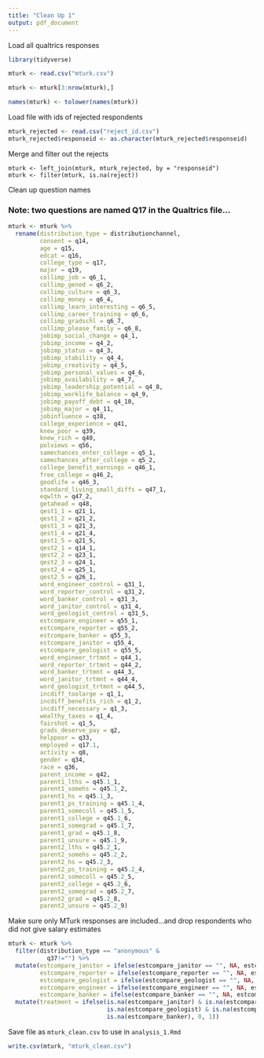 ```yaml
---
title: "Clean Up 1"
output: pdf_document
---
```


Load all qualtrics responses

```r
library(tidyverse)

mturk <- read.csv("mturk.csv")

mturk <- mturk[3:nrow(mturk),]

names(mturk) <- tolower(names(mturk))
```


Load file with ids of rejected respondents

```r
mturk_rejected <- read.csv("reject_id.csv")
mturk_rejected$responseid <- as.character(mturk_rejected$responseid)
```

Merge and filter out the rejects

```{}
mturk <- left_join(mturk, mturk_rejected, by = "responseid")
mturk <- filter(mturk, is.na(reject))
```

Clean up question names

### Note: two questions are named Q17 in the Qualtrics file...

```r
mturk <- mturk %>%
  rename(distribution_type = distributionchannel,
         consent = q14,
         age = q15,
         edcat = q16,
         college_type = q17,
         major = q19,
         collimp_job = q6_1,
         collimp_gened = q6_2,
         collimp_culture = q6_3,
         collimp_money = q6_4,
         collimp_learn_interesting = q6_5,
         collimp_career_training = q6_6,
         collimp_gradschl = q6_7,
         collimp_please_family = q6_8,
         jobimp_social_change = q4_1,
         jobimp_income = q4_2,
         jobimp_status = q4_3,
         jobimp_stability = q4_4,
         jobimp_creativity = q4_5,
         jobimp_personal_values = q4_6,
         jobimp_availability = q4_7,
         jobimp_leadership_potential = q4_8,
         jobimp_worklife_balance = q4_9,
         jobimp_payoff_debt = q4_10,
         jobimp_major = q4_11,
         jobinfluence = q38,
         college_experience = q41,
         knew_poor = q39,
         knew_rich = q40,
         polviews = q56,
         samechances_enter_college = q5_1,
         samechances_after_college = q5_2,
         college_benefit_earnings = q46_1,
         free_college = q46_2,
         goodlife = q46_3,
         standard_living_small_diffs = q47_1,
         eqwlth = q47_2,
         getahead = q48,
         qest1_1 = q21_1,
         qest1_2 = q21_2,
         qest1_3 = q21_3,
         qest1_4 = q21_4,
         qest1_5 = q21_5,
         qest2_1 = q14_1,
         qest2_2 = q23_1,
         qest2_3 = q24_1,
         qest2_4 = q25_1,
         qest2_5 = q26_1,
         word_engineer_control = q31_1,
         word_reporter_control = q31_2,
         word_banker_control = q31_3,
         word_janitor_control = q31_4,
         word_geologist_control = q31_5,
         estcompare_engineer = q55_1,
         estcompare_reporter = q55_2,
         estcompare_banker = q55_3,
         estcompare_janitor = q55_4,
         estcompare_geologist = q55_5,
         word_engineer_trtmnt = q44_1,
         word_reporter_trtmnt = q44_2,
         word_banker_trtmnt = q44_3,
         word_janitor_trtmnt = q44_4,
         word_geologist_trtmnt = q44_5,
         incdiff_toolarge = q1_1,
         incdiff_benefits_rich = q1_2,
         incdiff_necessary = q1_3,
         wealthy_taxes = q1_4,
         fairshot = q1_5,
         grads_deserve_pay = q2,
         helppoor = q33,
         employed = q17.1,
         activity = q8,
         gender = q34,
         race = q36,
         parent_income = q42,
         parent1_lths = q45.1_1,
         parent1_somehs = q45.1_2,
         parent1_hs = q45.1_3,
         parent1_ps_training = q45.1_4,
         parent1_somecoll = q45.1_5,
         parent1_college = q45.1_6,
         parent1_somegrad = q45.1_7,
         parent1_grad = q45.1_8,
         parent1_unsure = q45.1_9,
         parent2_lths = q45.2_1,
         parent2_somehs = q45.2_2,
         parent2_hs = q45.2_3,
         parent2_ps_training = q45.2_4,
         parent2_somecoll = q45.2_5,
         parent2_college = q45.2_6,
         parent2_somegrad = q45.2_7,
         parent2_grad = q45.2_8,
         parent2_unsure = q45.2_9)
```


Make sure only MTurk responses are included...and drop respondents who did not give salary estimates

```r
mturk <- mturk %>%
  filter(distribution_type == "anonymous" &
           q37!="") %>%
  mutate(estcompare_janitor = ifelse(estcompare_janitor == "", NA, estcompare_janitor),
         estcompare_reporter = ifelse(estcompare_reporter == "", NA, estcompare_reporter),
         estcompare_geologist = ifelse(estcompare_geologist == "", NA, estcompare_geologist),
         estcompare_engineer = ifelse(estcompare_engineer == "", NA, estcompare_engineer),
         estcompare_banker = ifelse(estcompare_banker == "", NA, estcompare_banker)) %>%
  mutate(treatment = ifelse(is.na(estcompare_janitor) & is.na(estcompare_reporter) & 
                            is.na(estcompare_geologist) & is.na(estcompare_engineer) &
                            is.na(estcompare_banker), 0, 1))
```

Save file as `mturk_clean.csv` to use in `analysis_1.Rmd`

```r
write.csv(mturk, "mturk_clean.csv")
```

